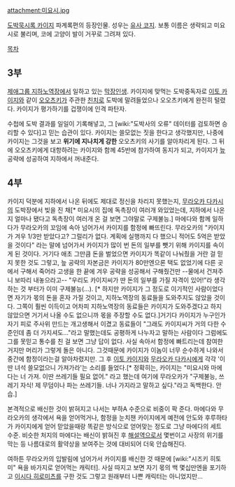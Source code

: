 attachment:미요시.jpg

[[도박묵시록 카이지]] 파계록편의 등장인물. 성우는 [[유사 코지]]. 보통 이름은 생략되고 미요시로 불리며, 코에 고양이 발이 거꾸로 그려져 있다.

[[목차]]

== 3부 ==
[[제애그룹 지하노역장]]에서 일하고 있는 [[막장]]인생. 카이지에 맞먹는 도박중독자로 [[이토 카이지]]와 같이 [[오오츠키]]가 주관한 [[친치로]] 도박에 말려들었으나 오오츠키에게 완전히 털렸다. 카이지가 평가하기를 겁쟁이에 인격 파탄자.

수첩에 도박 결과를 일일이 기록해넣고, 그 [wiki:"도박사의 오류" 데이터를 검토하면 승리할 수 있다]고 믿는 습관이 있다. 카이지는 쓸모없는 짓을 한다고 생각했지만, 나중에 카이지는 그것을 보고 '''위기에 지나치게 강한''' 오오츠키의 사기를 알아차리게 된다. 그 뒤에 오오츠키에게 대항하려는 카이지와 함께 45반에 참가하여 동지가 되고, 카이지가 [[늪]] 공략에 성공하여 지하에서 꺼내준다.

== 4부 ==
카이지 덕분에 지하에서 나온 뒤에도 제대로 정신을 차리지 못했는지, [[무라오카 다카시]]의 도박장에서 빚을 진 채[* 미요시의 집에 독촉장이 여러개 와있었는데, 지하에서 나온지 얼마나 됐다고 독촉장이 여러개 온 걸 보면 그야말로 구제불능.] 마에다와 함께 일하다가 무라오카의 꼬임에 속아 넘어가서 카이지를 함정에 빠뜨린다. 
무라오카의 "카이지가 겨우 1/3만 받았다고? 그럴리가 없다. 계획에 실행까지 다 했으니 적어도 5억은 받았을 것이다" 라는 말에 넘어가서 카이지가 많이 번 돈의 일부를 뺏기 위해 카이지를 속이게 된 것이다. 거기다 애초 그만큼 돈을 벌었으면 카이지가 똑같이 나눠줬을 거란 걸 믿지 못한 것도 그렇고, 늪 공략의 자본금은 카이지가 80만엔으론 택도 없었기에 다른 곳에서 구해서 죽어라 고생을 한 끝에 겨우 공략을 성공해서 구해줬건만 --물에서 건져주니 보따리 내놓으라고-- "우리도 카이지씨가 딴 돈의 일부를 가질 자격이 있어!"라 생각하는 것 부터가 이미 구제불능(...). [* 하지만 카이지가 그 정도로 이기적인 사람이었다면 자기가 몫의 돈을 혼자 가질 것이고, 지하노역장의 동료들을 도와주지도 않았을 것이다. 그쪽이 훨씬 이득이고 어차피 지하노역장의 동료들은 카이지가 도와주겠다고 하지 않았으면 거기서 나올 수도 없으니까 몫을 주장할 수도 없다.]거기다 카이지가 누구인가 자기 피로 주사위 만드는 개고생해서 이겼고 동료들이 "그래도 카이지씨가 거의 다한 수준인데 좀 더 가지셔도..."라고 말했는데도 공평하게 나누자고 말하는 사람이다 그럼에도 그를 못믿고 통수를 친 걸 보면 그냥 답이 없다.
사실 속아서 함정에 빠트리는데 참여한거지만 머리가 그렇게 돌은 아니다. 그것때문에 카이지가 이놈이 너무 순수하게 나와서 중간에 함정이라는걸 알아차렸지만. 그 후 [[이토 카이지]]와 [[무라오카 다카시]]에게 각각 '이딴 녀석 쓸모없으니 가져가라'는 소리를 들었다.[* 정확히는, 카이지는 "미요시와 마에다는 너 가져. 이딴 쓰레기들 필요 없어." 라고 했는데 여기에 무라오카가 "구제불능, 쓰레기 자식! 제 무덤이나 파는 쓰레기들. 너나 가지라고 말하고 싶다."라고 독백한다. 안습.]

본격적으로 배신한 것이 밝혀지고 나서는 부하A 수준으로 비중이 팍 준다. 마에다와 무라오카의 생각에서 욕을 얻어먹거나, 함정을 눈치챈 카이지에게 예전에 안도와 후루하타가 카이지에게 얻어 맏았을때랑 똑같은 방식으로 얻어맞는 정도로 그냥 마에다의 세트 수준. 비슷한 처지의 마에다는 배신이 밝혀진 후 [[해설역]]으로서 몇번이고 사장의 위기를 막는 등 나름대로의 활약상을 보여주는 것에 대비되어 더욱 안습해진다. 

여하튼 무라오카의 입발림에 넘어가서 카이지를 배신한 것 때문에 [wiki:"시즈키 히토미" 욕을 바가지로 얻어먹는 캐릭터]. 사실 따지고 보면 자기 몫의 백 몇십만엔을 포기하고 [[이시다 히로미츠]]를 구한 것도 그렇고 원래부터 나쁜 캐릭터는 아니었지만...
